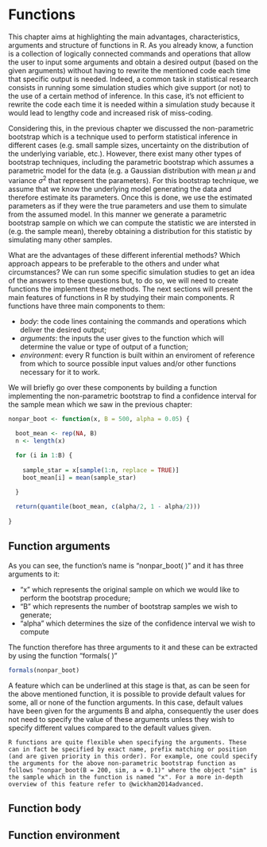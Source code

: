 # Functions

This chapter aims at highlighting the main advantages, characteristics, arguments and structure of functions in R. As you already know, a function is a collection of logically connected commands and operations that allow the user to input some arguments and obtain a desired output (based on the given arguments) without having to rewrite the mentioned code each time that specific output is needed. Indeed, a common task in statistical research consists in running some simulation studies which give support (or not) to the use of a certain method of inference. In this case, it's not efficient to rewrite the code each time it is needed within a simulation study because it would lead to lengthy code and increased risk of miss-coding. 

Considering this, in the previous chapter we discussed the non-parametric bootstrap which is a technique used to perform statistical inference in different cases (e.g. small sample sizes, uncertainty on the distribution of the underlying variable, etc.). However, there exist many other types of bootstrap techniques, including the parametric bootstrap which assumes a parametric model for the data (e.g. a Gaussian distribution with mean $\mu$ and variance $\sigma^2$ that represent the parameters). For this bootstrap technique, we assume that we know the underlying model generating the data and therefore estimate its parameters. Once this is done, we use the estimated parameters as if they were the true parameters and use them to simulate from the assumed model. In this manner we generate a parametric bootstrap sample on which we can compute the statistic we are intersted in (e.g. the sample mean), thereby obtaining a distribution for this statistic by simulating many other samples.

What are the advantages of these different inferential methods? Which approach appears to be preferable to the others and under what circumstances? We can run some specific simulation studies to get an idea of the answers to these questions but, to do so, we will need to create functions the implement these methods. The next sections will present the main features of functions in R by studying their main components. R functions have three main components to them:

- *body*: the code lines containing the commands and operations which deliver the desired output;
- *arguments*: the inputs the user gives to the function which will determine the value or type of output of a function;
- *environment*: every R function is built within an enviroment of reference from which to source possible input values and/or other functions necessary for it to work.

We will briefly go over these components by building a function implementing the non-parametric bootstrap to find a confidence interval for the sample mean which we saw in the previous chapter:

```r

nonpar_boot <- function(x, B = 500, alpha = 0.05) {
  
  boot_mean <- rep(NA, B)
  n <- length(x)

  for (i in 1:B) {
    
    sample_star = x[sample(1:n, replace = TRUE)]
    boot_mean[i] = mean(sample_star)
    
  }

  return(quantile(boot_mean, c(alpha/2, 1 - alpha/2)))
  
}

```

## Function arguments

As you can see, the function's name is "nonpar_boot( )" and it has three arguments to it:

- "x" which represents the original sample on which we would like to perform the bootstrap procedure;
- "B" which represents the number of bootstrap samples we wish to generate;
- "alpha" which determines the size of the confidence interval we wish to compute

The function therefore has three arguments to it and these can be extracted by using the function "formals( )"

```r

formals(nonpar_boot)

```

A feature which can be underlined at this stage is that, as can be seen for the above mentioned function, it is possible to provide default values for some, all or none of the function arguments. In this case, default values have been given for the arguments B and alpha, consequently the user does not need to specify the value of these arguments unless they wish to specify different values compared to the default values given.


```block2
R functions are quite flexible when specifying the arguments. These can in fact be specified by exact name, prefix matching or position (and are given priority in this order). For example, one could specify the arguments for the above non-parametric bootstrap function as follows "nonpar_boot(B = 200, sim, a = 0.1)" where the object "sim" is the sample which in the function is named "x". For a more in-depth overview of this feature refer to @wickham2014advanced.
```



## Function body

## Function environment
